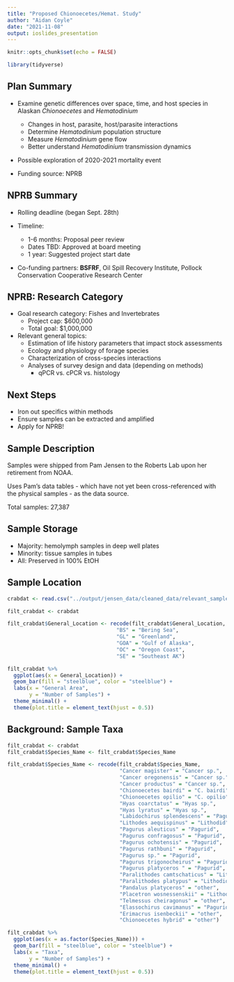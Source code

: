 ```yaml
---
title: "Proposed Chionoecetes/Hemat. Study"
author: "Aidan Coyle"
date: "2021-11-08"
output: ioslides_presentation
---
```


```r
knitr::opts_chunk$set(echo = FALSE)
```

```r
library(tidyverse)
```


## Plan Summary

- Examine genetic differences over space, time, and host species in Alaskan _Chionoecetes_ and _Hematodinium_ 

  - Changes in host, parasite, host/parasite interactions
  - Determine _Hematodinium_ population structure
  - Measure _Hematodinium_ gene flow
  - Better understand _Hematodinium_ transmission dynamics
  
- Possible exploration of 2020-2021 mortality event 
  
- Funding source: NPRB

## NPRB Summary

- Rolling deadline (began Sept. 28th)

- Timeline:
  - 1-6 months: Proposal peer review
  - Dates TBD: Approved at board meeting
  - 1 year: Suggested project start date
  
- Co-funding partners: **BSFRF**, Oil Spill Recovery Institute, Pollock Conservation Cooperative Research Center

## NPRB: Research Category

- Goal research category: Fishes and Invertebrates
  - Project cap: $600,000
  - Total goal: $1,000,000
  
- Relevant general topics:
  - Estimation of life history parameters that impact stock assessments
  - Ecology and physiology of forage species
  - Characterization of cross-species interactions
  - Analyses of survey design and data (depending on methods)
    - qPCR vs. cPCR vs. histology
    
## Next Steps

- Iron out specifics within methods
- Ensure samples can be extracted and amplified
- Apply for NPRB!
    

## Sample Description

Samples were shipped from Pam Jensen to the Roberts Lab upon her retirement from NOAA. 

Uses Pam's data tables - which have not yet been cross-referenced with the physical samples - as the data source.

Total samples: 27,387


## Sample Storage

- Majority: hemolymph samples in deep well plates
- Minority: tissue samples in tubes
- All: Preserved in 100% EtOH

## Sample Location

```r
crabdat <- read.csv("../output/jensen_data/cleaned_data/relevant_sample_data.csv")

filt_crabdat <- crabdat

filt_crabdat$General_Location <- recode(filt_crabdat$General_Location, 
                                   "BS" = "Bering Sea",
                                   "GL" = "Greenland",
                                   "GOA" = "Gulf of Alaska",
                                   "OC" = "Oregon Coast",
                                   "SE" = "Southeast AK")

filt_crabdat %>%
  ggplot(aes(x = General_Location)) +
  geom_bar(fill = "steelblue", color = "steelblue") + 
  labs(x = "General Area", 
       y = "Number of Samples") +
  theme_minimal() + 
  theme(plot.title = element_text(hjust = 0.5))
```

## Background: Sample Taxa

```r
filt_crabdat <- crabdat
filt_crabdat$Species_Name <- filt_crabdat$Species_Name

filt_crabdat$Species_Name <- recode(filt_crabdat$Species_Name, 
                                    "Cancer magister" = "Cancer sp.",
                                    "Cancer oregonensis" = "Cancer sp.",
                                    "Cancer productus" = "Cancer sp.",
                                    "Chionoecetes bairdi" = "C. bairdi",
                                    "Chionoecetes opilio" = "C. opilio",
                                    "Hyas coarctatus" = "Hyas sp.",
                                    "Hyas lyratus" = "Hyas sp.",
                                    "Labidochirus splendescens" = "Pagurid",
                                    "Lithodes aequispinus" = "Lithodid",
                                    "Pagurus aleuticus" = "Pagurid",
                                    "Pagurus confragosus" = "Pagurid",
                                    "Pagurus ochotensis" = "Pagurid",
                                    "Pagurus rathbuni" = "Pagurid",
                                    "Pagurus sp." = "Pagurid",
                                    "Pagurus trigonocheirus" = "Pagurid",
                                    "Pagurus platyceros " = "Pagurid",
                                    "Paralithodes camtschaticus" = "Lithodid",
                                    "Paralithodes platypus" = "Lithodid",
                                    "Pandalus platyceros" = "other",
                                    "Placetron wosnessenskii" = "Lithodid",
                                    "Telmessus cheiragonus" = "other", 
                                    "Elassochirus cavimanus" = "Pagurid",
                                    "Erimacrus isenbeckii" = "other",
                                    "Chionoecetes hybrid" = "other")

filt_crabdat %>%
  ggplot(aes(x = as.factor(Species_Name))) +
  geom_bar(fill = "steelblue", color = "steelblue") + 
  labs(x = "Taxa", 
       y = "Number of Samples") +
  theme_minimal() + 
  theme(plot.title = element_text(hjust = 0.5))
```


